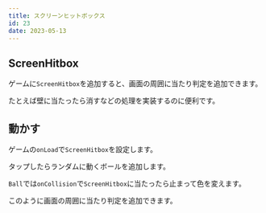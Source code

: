 ```yaml
---
title: スクリーンヒットボックス
id: 23
date: 2023-05-13
---
```



## ScreenHitbox

ゲームに`ScreenHitbox`を追加すると、画面の周囲に当たり判定を追加できます。

たとえば壁に当たったら消すなどの処理を実装するのに便利です。

<DocLink document="https://docs.flame-engine.org/latest/flame/collision_detection.html#screenhitbox" />
<DocLink reference="https://pub.dev/documentation/flame/latest/collisions/ScreenHitbox-class.html" />

## 動かす

ゲームの`onLoad`で`ScreenHitbox`を設定します。

<ExampleCode file="screen_hitbox/game.dart" label="screen_hitbox1" />

タップしたらランダムに動くボールを追加します。

<ExampleCode file="screen_hitbox/game.dart" label="screen_hitbox2" />

`Ball`では`onCollision`で`ScreenHitbox`に当たったら止まって色を変えます。

<ExampleCode file="screen_hitbox/game.dart" label="screen_hitbox3" />

このように画面の周囲に当たり判定を追加できます。
